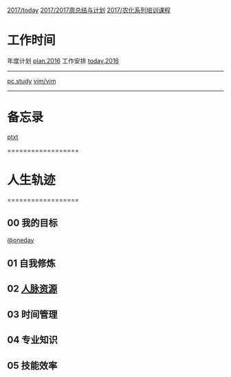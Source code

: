 [[2017/today]]
[[2017/2017周总结与计划]]
[[2017/农化系列培训课程]]
= 工作时间 =
年度计划 [[plan.2016]]
工作安排 [[today.2016]]
--------------------
[[pc.study]]
[[vim/vim]]
--------------------
= 备忘录 =
[[ptxt]]

==================
= 人生轨迹 =
==================
== 00 我的目标 ==

[[@oneday]]
== 01 自我修炼 ==
== 02 [[人脉资源]] ==
== 03 时间管理 ==
== 04 专业知识 ==
== 05 技能效率 ==
